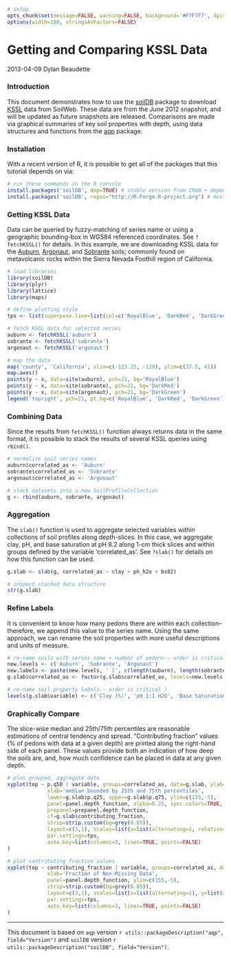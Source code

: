 ```{r setup, echo=FALSE, results='hide'}
# setup
opts_chunk$set(message=FALSE, warning=FALSE, background='#F7F7F7', dpi=100, fig.align='center', dev='CairoPNG', tidy=FALSE, verbose=FALSE)
options(width=100, stringsAsFactors=FALSE)
```

Getting and Comparing KSSL Data
===============================
2013-04-09
Dylan Beaudette

### Introduction
This document demonstrates how to use the [soilDB](https://r-forge.r-project.org/scm/viewvc.php/*checkout*/docs/soilDB/soilDB-Intro.html?root=aqp) package to download [KSSL](http://ncsslabdatamart.sc.egov.usda.gov/) data from SoilWeb. These data are from the June 2012 snapshot, and will be updated as future snapshots are released. Comparisons are made via graphical summaries of key soil properties with depth, using data structures and functions from the [aqp](https://r-forge.r-project.org/scm/viewvc.php/*checkout*/docs/aqp/aqp-intro.html?root=aqp) package.

### Installation
With a recent version of R, it is possible to get all of the packages that this tutorial depends on via:
```{r install-deps, eval=FALSE}
# run these commands in the R console
install.packages('soilDB', dep=TRUE) # stable version from CRAN + dependencies
install.packages('soilDB', repos="http://R-Forge.R-project.org") # most recent copy from r-forge
```

### Getting KSSL Data

Data can be queried by fuzzy-matching of series name or using a geographic bounding-box in WGS84 referenced coordinates. See `?fetchKSSL()` for details. In this example, we are downloading KSSL data for the [Auburn](https://soilseriessc.egov.usda.gov/OSD_Docs/A/AUBURN.html), [Argonaut](https://soilseries.sc.egov.usda.gov/OSD_Docs/A/ARGONAUT.html), and [Sobrante](https://soilseries.sc.egov.usda.gov/OSD_Docs/S/SOBRANTE.html) soils; commonly found on metavolcanic rocks within the Sierra Nevada Foothill region of California.
```{r get-data, fig.width=5, fig.height=5}
# load libraries
library(soilDB)
library(plyr)
library(lattice)
library(maps)

# define plotting style
tps <- list(superpose.line=list(col=c('RoyalBlue', 'DarkRed', 'DarkGreen'), lwd=2))

# fetch KSSL data for selected series
auburn <- fetchKSSL('auburn')
sobrante <- fetchKSSL('sobrante')
argonaut <- fetchKSSL('argonaut')

# map the data
map('county', 'California', xlim=c(-123.25, -119), ylim=c(37.5, 41))
map.axes()
points(y ~ x, data=site(auburn), pch=21, bg='RoyalBlue')
points(y ~ x, data=site(sobrante), pch=21, bg='DarkRed')
points(y ~ x, data=site(argonaut), pch=21, bg='DarkGreen')
legend('topright', pch=21, pt.bg=c('RoyalBlue', 'DarkRed', 'DarkGreen'), legend=c('Auburn', 'Sobrante', 'Argonaut'), bty='n')
```


### Combining Data
Since the results from `fetchKSSL()` function always returns data in the same format, it is possible to stack the results of several KSSL queries using `rbind()`.
```{r combine-data}
# normalize soil series names
auburn$correlated_as <- 'Auburn'
sobrante$correlated_as <- 'Sobrante'
argonaut$correlated_as <- 'Argonaut'

# stack datasets into a new SoilProfileCollection
g <- rbind(auburn, sobrante, argonaut)
```


### Aggregation
The `slab()` function is used to aggregate selected variables within collections of soil profiles along depth-slices. In this case, we aggregate clay, pH, and base saturation at pH 8.2 along 1-cm thick slices and within groups defined by the variable 'correlated_as'. See `?slab()` for details on how this function can be used.
```{r aggregate}
g.slab <- slab(g, correlated_as ~ clay + ph_h2o + bs82)

# inspect stacked data structure
str(g.slab)
```


### Refine Labels
It is convenient to know how many pedons there are within each collection-- therefore, we append this value to the series name. Using the same approach, we can rename the soil properties with more useful descriptions and units of measure.
```{r rename}
# re-name soils with series name + number of pedons-- order is critical !
new.levels <- c('Auburn', 'Sobrante', 'Argonaut')
new.labels <- paste(new.levels, ' [', c(length(auburn), length(sobrante), length(argonaut)), ' pedons]', sep='')
g.slab$correlated_as <- factor(g.slab$correlated_as, levels=new.levels, labels=new.labels)

# re-name soil property labels-- order is critical !
levels(g.slab$variable) <- c('Clay (%)', 'pH 1:1 H2O', 'Base Saturation at pH 8.2 (%)')
```


### Graphically Compare
The slice-wise median and 25th/75th percentiles are reasonable estimations of central tendency and spread. "Contributing fraction" values (% of pedons with data at a given depth) are printed along the right-hand side of each panel. These values provide both an indication of how deep the soils are, and, how much confidence can be placed in data at any given depth.
```{r plot, fig.width=9, fig.height=6}
# plot grouped, aggregate data
xyplot(top ~ p.q50 | variable, groups=correlated_as, data=g.slab, ylab='Depth',
			 xlab='median bounded by 25th and 75th percentiles',
			 lower=g.slab$p.q25, upper=g.slab$p.q75, ylim=c(155,-5),
			 panel=panel.depth_function, alpha=0.25, sync.colors=TRUE,
			 prepanel=prepanel.depth_function,
			 cf=g.slab$contributing_fraction,
			 strip=strip.custom(bg=grey(0.85)),
			 layout=c(3,1), scales=list(x=list(alternating=1, relation='free'), y=list(alternating=3)),
			 par.settings=tps,
			 auto.key=list(columns=3, lines=TRUE, points=FALSE)
)

# plot contributing fraction values
xyplot(top ~ contributing_fraction | variable, groups=correlated_as, data=g.slab, ylab='Depth',
             xlab='Fraction of Non-Missing Data',
             panel=panel.depth_function, ylim=c(155,-5),
             strip=strip.custom(bg=grey(0.85)),
             layout=c(3,1), scales=list(x=list(alternating=1), y=list(alternating=3)),
             par.settings=tps,
             auto.key=list(columns=3, lines=TRUE, points=FALSE)
)
```


----------------------------
This document is based on `aqp` version `r utils::packageDescription("aqp", field="Version")` and `soilDB` version `r utils::packageDescription("soilDB", field="Version")`.